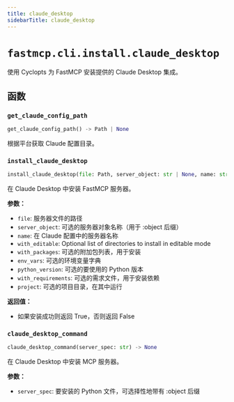 ```yaml
---
title: claude_desktop
sidebarTitle: claude_desktop
---
```


# `fastmcp.cli.install.claude_desktop`


使用 Cyclopts 为 FastMCP 安装提供的 Claude Desktop 集成。

## 函数

### `get_claude_config_path` <sup><a href="https://github.com/jlowin/fastmcp/blob/main/src/fastmcp/cli/install/claude_desktop.py#L20" target="_blank"><Icon icon="github" style="width: 14px; height: 14px;" /></a></sup>

```python
get_claude_config_path() -> Path | None
```


根据平台获取 Claude 配置目录。


### `install_claude_desktop` <sup><a href="https://github.com/jlowin/fastmcp/blob/main/src/fastmcp/cli/install/claude_desktop.py#L38" target="_blank"><Icon icon="github" style="width: 14px; height: 14px;" /></a></sup>

```python
install_claude_desktop(file: Path, server_object: str | None, name: str) -> bool
```


在 Claude Desktop 中安装 FastMCP 服务器。

**参数：**
- `file`: 服务器文件的路径
- `server_object`: 可选的服务器对象名称（用于 \:object 后缀）
- `name`: 在 Claude 配置中的服务器名称
- `with_editable`: Optional list of directories to install in editable mode
- `with_packages`: 可选的附加包列表，用于安装
- `env_vars`: 可选的环境变量字典
- `python_version`: 可选的要使用的 Python 版本
- `with_requirements`: 可选的需求文件，用于安装依赖
- `project`: 可选的项目目录，在其中运行

**返回值：**
- 如果安装成功则返回 True，否则返回 False


### `claude_desktop_command` <sup><a href="https://github.com/jlowin/fastmcp/blob/main/src/fastmcp/cli/install/claude_desktop.py#L133" target="_blank"><Icon icon="github" style="width: 14px; height: 14px;" /></a></sup>

```python
claude_desktop_command(server_spec: str) -> None
```


在 Claude Desktop 中安装 MCP 服务器。

**参数：**
- `server_spec`: 要安装的 Python 文件，可选择性地带有 \:object 后缀

